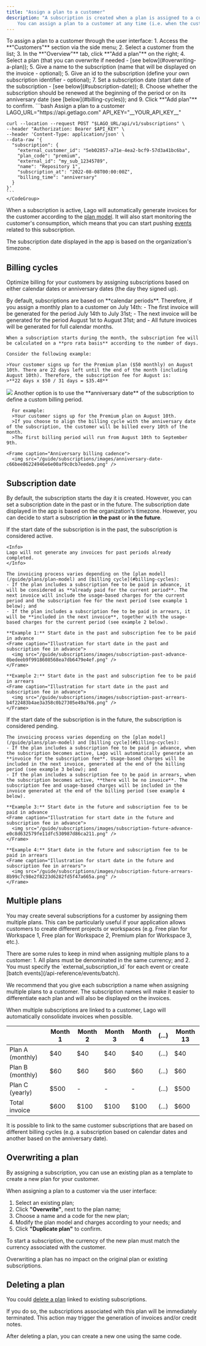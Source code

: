 ```yaml
---
title: "Assign a plan to a customer"
description: "A subscription is created when a plan is assigned to a customer. 
    You can assign a plan to a customer at any time (i.e. when the customer record is created or later on)."
---
```


<Tabs>
  <Tab title="Dashboard">
    To assign a plan to a customer through the user interface:
    1. Access the **"Customers"** section via the side menu;
    2. Select a customer from the list;
    3. In the **"Overview"** tab, click **"Add a plan"** on the right;
    4. Select a plan (that you can overwrite if needed - [see below](#overwriting-a-plan));
    5. Give a name to the subscription (name that will be displayed on the invoice - optional);
    5. Give an id to the subscription (define your own subscription identifier - optional);
    7. Set a subscription date (start date of the subscription - [see below](#subscription-date));
    8. Choose whether the subscription should be renewed at the beginning of the period or on its anniversary date (see [below](#billing-cycles)); and
    9. Click **"Add plan"** to confirm.
  </Tab>
  <Tab title="API">
    <CodeGroup>
    ```bash Assign a plan to a customer
    LAGO_URL="https://api.getlago.com"
    API_KEY="__YOUR_API_KEY__"

    curl --location --request POST "$LAGO_URL/api/v1/subscriptions" \
    --header "Authorization: Bearer $API_KEY" \
    --header 'Content-Type: application/json' \
    --data-raw '{
      "subscription": {
        "external_customer_id": "5eb02857-a71e-4ea2-bcf9-57d3a41bc6ba",
        "plan_code": "premium",
        "external_id": "my_sub_12345789",
        "name": "Repository 1",
        "subscription_at": "2022-08-08T00:00:00Z",
        "billing_time": "anniversary"
      }
    }'
    ```
    </CodeGroup>
  </Tab>
</Tabs>

When a subscription is active, Lago will automatically generate invoices for the customer according to the [plan model](/guide/plans/plan-model). It will also start monitoring the customer's consumption, which means that you can start pushing [events](/guide/events/ingesting-usage) related to this subscription.

<Info>
The subscription date displayed in the app is based on the organization's timezone.
</Info>

## Billing cycles
Optimize billing for your customers by assigning subscriptions based on either calendar dates or anniversary dates (the day they signed up).

<Tabs>
  <Tab title="Calendar billing period">
    By default, subscriptions are based on **calendar periods**. Therefore, if you assign a monthly plan to a customer on July 14th:
    - The first invoice will be generated for the period July 14th to July 31st;
    - The next invoice will be generated for the period August 1st to August 31st; and
    - All future invoices will be generated for full calendar months.

    When a subscription starts during the month, the subscription fee will be calculated on a **pro rata basis** according to the number of days.

    Consider the following example:

    >Your customer signs up for the Premium plan ($50 monthly) on August 10th. There are 22 days left until the end of the month (including August 10th). Therefore, the subscription fee for August is:
    >**22 days x $50 / 31 days = $35.48**

  <Frame caption="Calendar billing cadence">
    <img src="/guide/subscriptions/images/calendar-date-227bf60245e9d3715d3383098c88c1b0.png" />
  </Frame>
  </Tab>
  <Tab title="Anniversary billing period">
    Another option is to use the **anniversary date** of the subscription to define a custom billing period.

      For example:
      >Your customer signs up for the Premium plan on August 10th.
      >If you choose to align the billing cycle with the anniversary date of the subscription, the customer will be billed every 10th of the month.
      >The first billing period will run from August 10th to September 9th.

    <Frame caption="Anniversary billing cadence">
      <img src="/guide/subscriptions/images/anniversary-date-c66bee86224946e6e00af9c0cb7eedeb.png" />
   </Frame>
  </Tab>
</Tabs>

## Subscription date
By default, the subscription starts the day it is created. However, you can set a subscription date in the past or in the future. 
The subscription date displayed in the app is based on the organization's timezone.
However, you can decide to start a subscription **in the past** or **in the future**.

<Tabs>
  <Tab title="Start date in the past">
    If the start date of the subscription is in the past, the subscription is considered active.
    
    <Info>
    Lago will not generate any invoices for past periods already completed.
    </Info>

    The invoicing process varies depending on the [plan model](/guide/plans/plan-model) and [billing cycle](#billing-cycles):
    - If the plan includes a subscription fee to be paid in advance, it will be considered as **already paid for the current period**. The next invoice will include the usage-based charges for the current period and the subscription fee for the next period (see example 1 below); and
    - If the plan includes a subscription fee to be paid in arrears, it will be **included in the next invoice**, together with the usage-based charges for the current period (see example 2 below).

    **Example 1:** Start date in the past and subscription fee to be paid in advance
    <Frame caption="Illustration for start date in the past and subscription fee in advance">
      <img src="/guide/subscriptions/images/subscription-past-advance-0bedeeb9f9918608568ea7db6479e4ef.png" />
    </Frame>

    **Example 2:** Start date in the past and subscription fee to be paid in arrears
    <Frame caption="Illustration for start date in the past and subscription fee in advance">
      <img src="/guide/subscriptions/images/subscription-past-arrears-b4f22483b4ae3a358c0b27305e49a766.png" />
    </Frame>
  </Tab>
  <Tab title="Start date in the future">
    If the start date of the subscription is in the future, the subscription is considered pending.

    The invoicing process varies depending on the [plan model](/guide/plans/plan-model) and [billing cycle](#billing-cycles):
    - If the plan includes a subscription fee to be paid in advance, when the subscription becomes active, Lago will automatically generate an **invoice for the subscription fee**. Usage-based charges will be included in the next invoice, generated at the end of the billing period (see example 3 below); and
    - If the plan includes a subscription fee to be paid in arrears, when the subscription becomes active, **there will be no invoice**. The subscription fee and usage-based charges will be included in the invoice generated at the end of the billing period (see example 4 below).

    **Example 3:** Start date in the future and subscription fee to be paid in advance
    <Frame caption="Illustration for start date in the future and subscription fee in advance">
      <img src="/guide/subscriptions/images/subscription-future-advance-e0c8d632579fe11dfc530987d86ca211.png" />
    </Frame>

    **Example 4:** Start date in the future and subscription fee to be paid in arrears
    <Frame caption="Illustration for start date in the future and subscription fee in arrears">
      <img src="/guide/subscriptions/images/subscription-future-arrears-8b99c7c98e2f8223d6282fd5f47a665a.png" />
    </Frame>
  </Tab>
</Tabs>

## Multiple plans
You may create several subscriptions for a customer by assigning them multiple plans. This can be particularly useful if your application allows customers to create different projects or workspaces (e.g. Free plan for Workspace 1, Free plan for Workspace 2, Premium plan for Workspace 3, etc.).

<Warning>
There are some rules to keep in mind when assigning multiple plans to a customer:
1. All plans must be denominated in the same currency; and
2. You must specify the `external_subscription_id` for each event or create [batch events](/api-reference/events/batch).
</Warning>

We recommend that you give each subscription a name when assigning multiple plans to a customer. The subscription names will make it easier to differentiate each plan and will also be displayed on the invoices.

When multiple subscriptions are linked to a customer, Lago will automatically consolidate invoices when possible.

|                  | Month 1 | Month 2 | Month 3 | Month 4 | (...) | Month 13 |
| ---------------- | ------- | ------- | ------- | ------- | ----- | -------- |
| Plan A (monthly) | $40     | $40     | $40     | $40     | (...) | $40      |
| Plan B (monthly) | $60     | $60     | $60     | $60     | (...) | $60      |
| Plan C (yearly)  | $500    | -       | -       | -       | (...) | $500     |
| Total invoice    | $600    | $100    | $100    | $100    | (...) | $600     |

It is possible to link to the same customer subscriptions that are based on different billing cycles (e.g. a subscription based on calendar dates and another based on the anniversary date).

## Overwriting a plan
By assigning a subscription, you can use an existing plan as a template to create a new plan for your customer.

When assigning a plan to a customer via the user interface:
1. Select an existing plan;
2. Click **"Overwrite"**, next to the plan name;
3. Choose a name and a code for the new plan;
4. Modify the plan model and charges according to your needs; and
5. Click **"Duplicate plan"** to confirm.

To start a subscription, the currency of the new plan must match the currency associated with the customer.

<Info>
Overwriting a plan has no impact on the original plan or existing subscriptions.
</Info>

## Deleting a plan
You could [delete a plan](/api-reference/plans/destroy) linked to existing subscriptions.

If you do so, the subscriptions associated with this plan will be immediately terminated. This action may trigger the generation of invoices and/or credit notes.

<Info>
After deleting a plan, you can create a new one using the same code.
</Info>